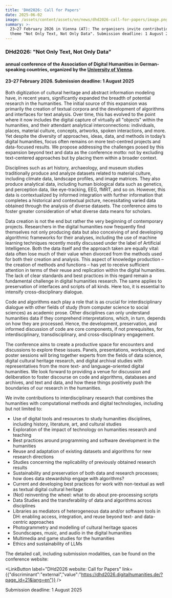```yaml
---
title: 'DHd2026: Call for Papers'
date: 2025-06-02
image: /assets/content/assets/en/news/dhd2026-call-for-papers/image.png
summary: >-
  23–27 February 2026 in Vienna (AT): The organisers invite contributions on the
  theme "Not Only Text, Not Only Data". Submission deadline: 1 August 2025
---
```

### DHd2026: "Not Only Text, Not Only Data"

#### **annual conference of the Association of Digital Humanities in German-speaking countries, organized by the [University of Vienna](/consortium/university-of-vienna/).**

#### **23–27 February 2026. Submission deadline: 1 August 2025**

Both digitization of cultural heritage and abstract information modeling have, in recent years, significantly expanded the breadth of potential research in the humanities. The initial source of this expansion was primarily the creation of textual corpora and the development of algorithms and interfaces for text analysis. Over time, this has evolved to the point where it now includes the digital capture of virtually all "objects" within the humanities, and their attendant analytical interconnections: individuals, places, material culture, concepts, artworks, spoken interactions, and more. Yet despite the diversity of approaches, ideas, data, and methods in today’s digital humanities, focus often remains on more text-centred projects and data-focused results. We propose addressing the challenges posed by this expansion beyond text and data as the conference motto: not by excluding text-centered approaches but by placing them within a broader context.

Disciplines such as art history, archaeology, and museum studies traditionally produce and analyze datasets related to material culture, including climate data, landscape profiles, and image matrices. They also produce analytical data, including human biological data such as genetics, and perception data, like eye-tracking, EEG, fMRT, and so on. However, this data is contextualized by informed integration with further information that completes a historical and contextual picture, necessitating varied data obtained through the analysis of diverse datasets. The conference aims to foster greater consideration of what diverse data means for scholars.

Data creation is not the end but rather the very beginning of contemporary projects. Researchers in the digital humanities now frequently find themselves not only producing data but also conceiving of and developing algorithmic frameworks for their analyses, including the use of machine learning techniques recently mostly discussed under the label of Artificial Intelligence. Both the data itself and the approach taken are equally vital: data often lose much of their value when divorced from the methods used for both their creation and analysis. This aspect of knowledge production – the creation of methods and functions – has yet to receive sufficient attention in terms of their reuse and replication within the digital humanities. The lack of clear standards and best practices in this regard remain a fundamental challenge in digital humanities research. The same applies to preservation of interfaces and scripts of all kinds. Here too, it is essential to intensify cross-disciplinary dialogue.

Code and algorithms each play a role that is as crucial for interdisciplinary dialogue with other fields of study (from computer science to social sciences) as academic prose. Other disciplines can only understand humanities data if they comprehend interpretations, which, in turn, depends on how they are processed. Hence, the development, preservation, and informed discussion of code are core components, if not prerequisites, for interdisciplinary, transdisciplinary, and cross-disciplinary engagement.

The conference aims to create a productive space for encounters and discussions to explore these issues. Panels, presentations, workshops, and poster sessions will bring together experts from the fields of data science, digital cultural heritage research, and digital archival studies with representatives from the more text- and language-oriented digital humanities. We look forward to providing a venue for discussion and deliberation to foster discourse on code and algorithms, databases and archives, and text and data, and how these things positively push the boundaries of our research in the humanities.

We invite contributions to interdisciplinary research that combines the humanities with computational methods and digital technologies, including but not limited to:

* Use of digital tools and resources to study humanities disciplines, including history, literature, art, and cultural studies
* Exploration of the impact of technology on humanities research and teaching
* Best practices around programming and software development in the humanities
* Reuse and adaptation of existing datasets and algorithms for new research directions
* Studies concerning the replicability of previously obtained research results
* Sustainability and preservation of both data and research processes; how does data stewardship engage with algorithms?
* Current and developing best practices for work with non-textual as well as textual digital cultural heritage
* (Not) reinventing the wheel: what to do about pre-processing scripts
* Data Studies and the transferability of data and algorithms across disciplines 
* Libraries as mediators of heterogeneous data and/or software tools in DH: enabling access, integration, and reuse beyond text- and data-centric approaches
* Photogrammetry and modelling of cultural heritage spaces
* Soundscapes, music, and audio in the digital humanities
* Multimedia and game studies for the humanities
* Ethics and sustainability of LLMs

The detailed call, including submission modalities, can be found on the conference website:

<LinkButton label="DHd2026 website: Call for Papers" link={{"discriminant":"external","value":"https://dhd2026.digitalhumanities.de/?page_id=21&lang=en"}} />

Submission deadline: 1 August 2025
